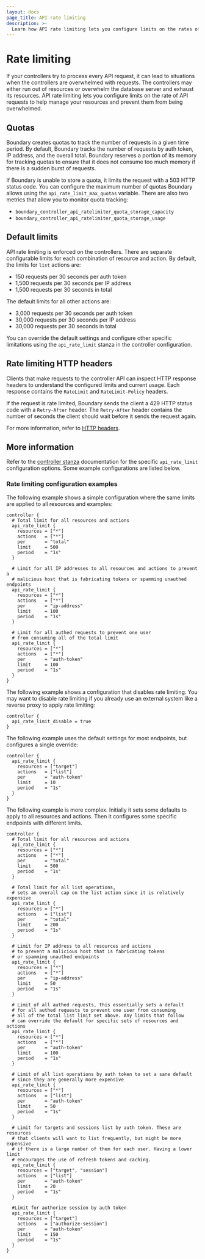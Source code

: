 ```yaml
---
layout: docs
page_title: API rate limiting
description: >-
  Learn how API rate limiting lets you configure limits on the rates of API requests in Boundary to help manage resources and prevent them from being overwhelmed.
---
```


# Rate limiting

If your controllers try to process every API request, it can lead to situations when the controllers are overwhelmed with requests.
The controllers may either run out of resources or overwhelm the database server and exhaust its resources.
API rate limiting lets you configure limits on the rate of API requests to help manage your resources and prevent them from being overwhelmed.

## Quotas

Boundary creates quotas to track the number of requests in a given time period.
By default, Boundary tracks the number of requests by auth token, IP address, and the overall total.
Boundary reserves a portion of its memory for tracking quotas to ensure that it does not consume too much memory if there is a sudden burst of requests.

If Boundary is unable to store a quota, it limits the request with a 503 HTTP status code.
You can configure the maximum number of quotas Boundary allows using the `api_rate_limit_max_quotas` variable.
There are also two metrics that allow you to monitor quota tracking:

- `boundary_controller_api_ratelimiter_quota_storage_capacity`
- `boundary_controller_api_ratelimiter_quota_storage_usage`

## Default limits

API rate limiting is enforced on the controllers.
There are separate configurable limits for each combination of resource and action.
By default, the limits for `list` actions are:

- 150 requests per 30 seconds per auth token
- 1,500 requests per 30 seconds per IP address
- 1,500 requests per 30 seconds in total

The default limits for all other actions are:

- 3,000 requests per 30 seconds per auth token
- 30,000 requests per 30 seconds per IP address
- 30,000 requests per 30 seconds in total

You can override the default settings and configure other specific limitations using the `api_rate_limit` stanza in the controller configuration.

## Rate limiting HTTP headers

Clients that make requests to the controller API can inspect HTTP response headers to understand the configured limits and current usage.
Each response contains the `RateLimit` and `RateLimit-Policy` headers.

If the request is rate limited, Boundary sends the client a 429 HTTP status code with a `Retry-After` header.
The `Retry-After` header contains the number of seconds the client should wait before it sends the request again.

For more information, refer to [HTTP headers](/boundary/docs/api#http-headers).

## More information

Refer to the [controller stanza](/boundary/docs/configuration/controller#api_rate_limit) documentation for the specific `api_rate_limit` configuration options.
Some example configurations are listed below.

### Rate limiting configuration examples

The following example shows a simple configuration where the same limits are applied to all resources and examples:

```hcl
controller {
  # Total limit for all resources and actions
  api_rate_limit {
    resources = ["*"]
    actions   = ["*"]
    per       = "total"
    limit     = 500
    period    = "1s"
  }

  # Limit for all IP addresses to all resources and actions to prevent a
  # malicious host that is fabricating tokens or spamming unauthed endpoints
  api_rate_limit {
    resources = ["*"]
    actions   = ["*"]
    per       = "ip-address"
    limit     = 100
    period    = "1s"
  }

  # Limit for all authed requests to prevent one user
  # from consuming all of the total limit
  api_rate_limit {
    resources = ["*"]
    actions   = ["*"]
    per       = "auth-token"
    limit     = 100
    period    = "1s"
  }
}
```

The following example shows a configuration that disables rate limiting.
You may want to disable rate limiting if you already use an external system like a reverse proxy to apply rate limiting:

```hcl
controller {
  api_rate_limit_disable = true
}
```

The following example uses the default settings for most endpoints, but configures a single override:

```hcl
controller {
  api_rate_limit {
    resources = ["target"]
    actions   = ["list"]
    per       = "auth-token"
    limit     = 10
    period    = "1s"
  }
}
```

The following example is more complex.
Initially it sets some defaults to apply to all resources and actions.
Then it configures some specific endpoints with different limits.

```hcl
controller {
  # Total limit for all resources and actions
  api_rate_limit {
    resources = ["*"]
    actions   = ["*"]
    per       = "total"
    limit     = 500
    period    = "1s"
  }

  # Total limit for all list operations,
  # sets an overall cap on the list action since it is relatively expensive
  api_rate_limit {
    resources = ["*"]
    actions   = ["list"]
    per       = "total"
    limit     = 200
    period    = "1s"
  }

  # Limit for IP address to all resources and actions
  # to prevent a malicious host that is fabricating tokens
  # or spamming unauthed endpoints
  api_rate_limit {
    resources = ["*"]
    actions   = ["*"]
    per       = "ip-address"
    limit     = 50
    period    = "1s"
  }

  # Limit of all authed requests, this essentially sets a default
  # for all authed requests to prevent one user from consuming
  # all of the total list limit set above. Any limits that follow
  # can override the default for specific sets of resources and actions
  api_rate_limit {
    resources = ["*"]
    actions   = ["*"]
    per       = "auth-token"
    limit     = 100
    period    = "1s"
  }

  # Limit of all list operations by auth token to set a sane default
  # since they are generally more expensive
  api_rate_limit {
    resources = ["*"]
    actions   = ["list"]
    per       = "auth-token"
    limit     = 50
    period    = "1s"
  }

  # Limit for targets and sessions list by auth token. These are resources
  # that clients will want to list frequently, but might be more expensive
  # if there is a large number of them for each user. Having a lower limit
  # encourages the use of refresh tokens and caching.
  api_rate_limit {
    resources = ["target", "session"]
    actions   = ["list"]
    per       = "auth-token"
    limit     = 20
    period    = "1s"
  }

  #Limit for authorize session by auth token
  api_rate_limit {
    resources = ["target"]
    actions   = ["authorize-session"]
    per       = "auth-token"
    limit     = 150
    period    = "1s"
  }
}
```